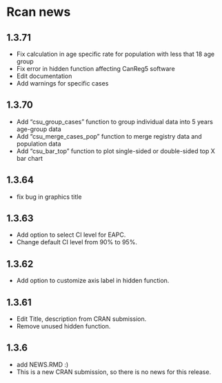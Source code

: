 # Rcan news

## 1.3.71

* Fix calculation in age specific rate for population with less that 18 age group
* Fix error in hidden function affecting CanReg5 software
* Edit documentation
* Add warnings for specific cases

## 1.3.70
* Add "csu_group_cases" function to group individual data into 5 years age-group data
* Add "csu_merge_cases_pop" function to merge registry data and population data
* Add "csu_bar_top" function to plot single-sided or double-sided top X bar chart 

## 1.3.64

* fix bug in graphics title

## 1.3.63

* Add option to select CI level for EAPC.
* Change default CI level from 90% to 95%.

## 1.3.62

* Add option to customize axis label in hidden function.

## 1.3.61

* Edit Title, description from CRAN submission.
* Remove unused hidden function. 

## 1.3.6

* add NEWS.RMD :)
* This is a new CRAN submission, so there is no news for this release.
